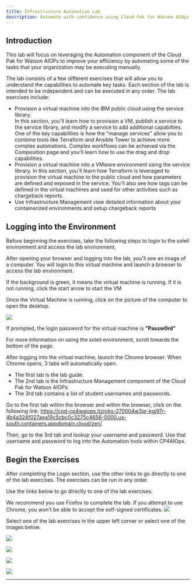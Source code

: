```yaml
--- 
title: Infrastructure Automation Lab
description: Automate with confidence using Cloud Pak for Watson AIOps
---
```


## Introduction

This lab will focus on leveraging the Automation component of the Cloud Pak for Watson AIOPs to improve your efficiency by automating some of the tasks 
that your organization may be executing manually.

The lab consists of a few different exercises that will allow you to understand the capabilities to automate key tasks.  Each section of the lab is intended to be independent and 
can be executed in any order.  The lab exercises include:
- Provision a virtual machine into the IBM public cloud using the service library.  
    In this section, you'll learn how to provision a VM, publish a service to the service library, and modify a service to add additional capabilties.
    One of the key capabilities is how the "manage services" allow you to combine tools like Terraform and Ansible Tower to achieve more complex automations.
    Complex workflows can be achieved via the Composition page and you'll learn how to use the drag and drop capabilities.
- Provision a virtual machine into a VMware environment using the service library.
    In this section, you'll learn how Terraform is leveraged to provision the virtual machine to the public cloud and how parameters are defined and 
    exposed in the service. You'll also see how tags can be defined in the virtual machines and used for other activities such as chargeback reports.
- Use Infrastructure Management view detailed information about your containerized environments and setup chargeback reports

## Logging into the Environment

  Before beginning the exercises, take the following steps to login to the soleil environment and access the lab environment.

  After opening your browser and logging into the lab, you'll see an image of a computer.  You will login to this virtual machine and launch a browser to access the lab environment.

  If the background is green, it means the virtual machine is running.  If it is not running, click the start arrow to start the VM
  
  Once the Virtual Machine is running, click on the picture of the computer to open the desktop.

  ![](images/skytap.png)

  If prompted, the login password for the virtual machine is **"Passw0rd"**

  For more information on using the soleil environment, scroll towards the bottom of the page.

  After logging into the virtual machine, launch the Chrome browser.  When Chrome opens, 3 tabs will automatically open.  
  - The first tab is the lab guide.
  - The 2nd tab is the Infrastructure Management component of the Cloud Pak for Watson AIOPs.
  - The 3rd tab contains a list of student usernames and passwords.  

  Go to the first tab within the browser and within the browser, click on the following link:   https://cpd-cp4waiops.itzroks-270004w3qr-kgj97r-4b4a324f027aea19c5cbc0c3275c4656-0000.us-south.containers.appdomain.cloud/zen/

  Then, go to the 3rd tab and lookup your username and password.  Use that username and password to log into the Automation tools within CP4AIOps.



## Begin the Exercises

After completing the Login section, use the other links to go directly to one of the lab exercises.  The exercises can be run in any order.

Use the links below to go directly to one of the lab exercises.

We recommend you use Firefox to complete the lab.  If you attempt to use Chrome, you won't be able to accept the self-signed certificates.
![](images/2021-05-05-09-20-41.png)


Select one of the lab exercises in the upper left corner or select one of the images below.


<Row>

<Column colLg={4} colMd={4} noGutterMdLeft>
<ArticleCard
    color="dark"
    subTitle="Automation with VMware"
    title="Want to learn how to automate infrastructure management in VMWare vSphere?"
    href="/tutorials/vmware"
    actionIcon="arrowRight"
    >

![](images/multi-cloud.jpg)

</ArticleCard>

</Column>

<Column colLg={4} colMd={4} noGutterMdLeft>
<ArticleCard
    color="dark"
    subTitle="Automation with the Public Cloud"
    title="Want to learn how to automate infrastructure management in Public clouds?"
    href="/tutorials/ibmcloud"
    actionIcon="arrowRight"
    >

![](images/public-cloud.jpg)

</ArticleCard>
</Column>

<Column colLg={4} colMd={4} noGutterMdLeft>
<ArticleCard
    color="dark"
    subTitle="Managing chargeback"
    title="Do you want to create and execute a chargeback report on the VM and container workloads?"
    href="/tutorials/Chargeback"
    actionIcon="arrowRight"
    >

![](images/prereqs.jpg)

</ArticleCard>
</Column>

<Column colLg={4} colMd={4} noGutterMdLeft>
<ArticleCard
    color="dark"
    subTitle="Managing SRE console access"
    title="Do you want to learn how to provide SRE secure terminal access to Virtual Machines?"
    href="/tutorials/Console_Access"
    actionIcon="arrowRight"
    >

![](images/secure-access.jpg)

</ArticleCard>
</Column>
</Row>

***

